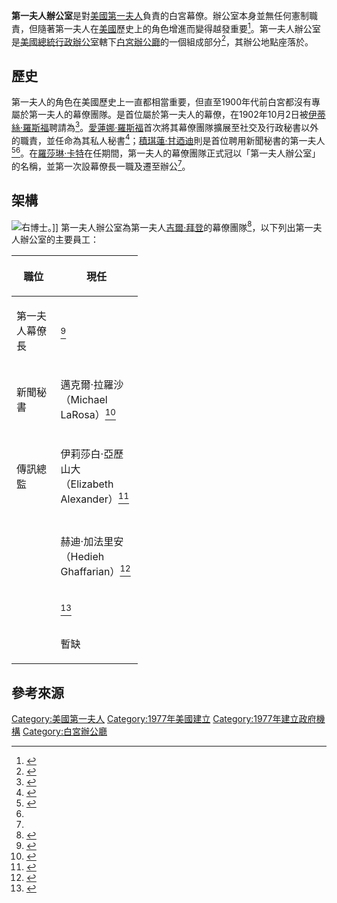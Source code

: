 {{Infobox government agency|agency_name=第一夫人辦公室|seal=US-WhiteHouse-Logo.svg|seal_width=140px|chief1_name=第一夫人幕僚長|chief1_position={{link-en|茱麗莎·雷諾索·彭塔連奧|Julissa Reynoso Pantaleón}}|formed=1977<ref name="millercenter.org">{{cite web|url=http://millercenter.org/president/essays/carter-1977-firstlady|title=Rosalynn Carter—Miller Center|access-date=22 November 2016}}</ref>|headquarters={{link-en|白宮東廂辦公室|East Wing}}|parent_agency=[[白宮辦公廳|白宮辦公廳]]|website=[https://www.whitehouse.gov/administration/dr-jill-biden/ 第一夫人吉爾·拜登博士]}}

'''第一夫人辦公室'''是對[[美國第一夫人|美國第一夫人]]負責的白宮幕僚。辦公室本身並無任何憲制職責，但隨著第一夫人在[[美國|美國]]歷史上的角色增進而變得越發重要<ref name="smu.edu">{{cite web|title=The First Lady & Her Role - The George W. Bush Presidential Library and Museum|url=http://www.georgewbushlibrary.smu.edu/The-President-and-Family/Laura-W-Bush/The-First-Lady-and-Her-Role.aspx|access-date=22 November 2016}}</ref>。第一夫人辦公室是[[美國總統行政辦公室|美國總統行政辦公室]]轄下[[白宮辦公廳|白宮辦公廳]]的一個組成部分<ref>{{cite web|title=Executive Office of the President|url=http://www.whitehouse.gov/administration/eop/|publisher=United States Government|access-date=2009-06-05}}</ref>，其辦公地點座落於{{link-en|白宮東廂辦公室|East Wing}}。

== 歷史 ==
第一夫人的角色在美國歷史上一直都相當重要，但直至1900年代前白宮都沒有專屬於第一夫人的幕僚團隊。{{link-en|貝爾·哈格納|Belle Hagner}}是首位屬於第一夫人的幕僚，在1902年10月2日被[[伊蒂絲·羅斯福|伊蒂絲·羅斯福]]聘請為{{link-en|白宮社交秘書|White House Social Secretary}}<ref>{{cite web|title=TR Center - Isabella Hagner|url=http://www.theodorerooseveltcenter.org/Learn-About-TR/TR-Encyclopedia/Family-and-Friends/Isabella-Hagner.aspx|access-date=22 November 2016}}</ref>。[[愛蓮娜·羅斯福|愛蓮娜·羅斯福]]首次將其幕僚團隊擴展至社交及行政秘書以外的職責，並任命{{link-en|馬爾維娜·湯普森|Malvina Thompson}}為其私人秘書<ref>{{cite web|title=Malvina Thompson|url=http://wyatt.elasticbeanstalk.com/mep/ER/xml/erpn-tom.html|access-date=22 November 2016}}</ref>；[[積琪蓮·甘迺迪|積琪蓮·甘迺迪]]則是首位聘用新聞秘書的第一夫人<ref>{{cite web|title=First Lady Jacqueline Kennedy's Press Secretary Pamela Turnure Accepts Gift Recording of Pablo Casals' White House Concert|url=https://www.jfklibrary.org/Asset-Viewer/Archives/JFKWHP-KN-20218.aspx|date=21 February 1962|publisher=John F. Kennedy Presidential Library and Museum|access-date=22 November 2016}}</ref><ref name="smu.edu" />。在[[羅莎琳·卡特|羅莎琳·卡特]]在任期間，第一夫人的幕僚團隊正式冠以「第一夫人辦公室」的名稱，並第一次設幕僚長一職及遷至{{link-en|白宮東廂辦公室|East Wing}}辦公<ref name="millercenter.org" />。

== 架構 ==
[[File:Jill_Biden_portrait_(cropped).jpg|右]]博士。]]
第一夫人辦公室為第一夫人[[吉爾·拜登|吉爾·拜登]]的幕僚團隊<ref>{{Cite web|title=Incoming first lady Jill Biden names staff, signals military support on agenda|url=https://www.usatoday.com/story/entertainment/celebrities/2021/01/14/jill-biden-flotus-names-staff-signals-military-support/4163196001/|accessdate=2021-01-22|author=瑪麗亞·普恩特|date=2021-01-14|last=|first=|format=|work=|publisher=[[今日美國|今日美國]]|language=en|dead-url=no|archive-date=2021-01-20|archive-url=https://web.archive.org/web/20210120185628/https://www.usatoday.com/story/entertainment/celebrities/2021/01/14/jill-biden-flotus-names-staff-signals-military-support/4163196001/}}</ref>，以下列出第一夫人辦公室的主要員工：
{| class="wikitable" width="40%"
! width="35%" |職位
! width="65%" |現任
|-
|第一夫人幕僚長
|{{link-en|茱麗莎·雷諾索·彭塔連奧|Julissa Reynoso Pantaleón}}<ref>{{Cite web|title=Meet the 5 women appointed to President-elect Joe Biden's White House senior staff|url=https://www.cnbc.com/2020/11/18/meet-the-5-women-appointed-to-bidens-white-house-senior-staff.html|date=November 18, 2020|last=Connley|first=Courtney|website=CNBC}}</ref>
|-
|新聞秘書
|邁克爾·拉羅沙（Michael LaRosa）<ref>{{Cite web|title=Former Easton High star swimmer is named Jill Biden’s press secretary|url=https://www.lehighvalleylive.com/news/2021/01/former-easton-high-star-swimmer-is-named-jill-bidens-press-secretary.html|date=January 15, 2021|last=lehighvalleylive.com|first=Tony Rhodin | For|website=lehighvalleylive}}</ref>
|- 
|傳訊總監
|伊莉莎白·亞歷山大（Elizabeth Alexander）<ref>{{Cite web|title=Biden names all-woman communications team|url=https://www.euractiv.com/section/global-europe/news/biden-names-all-woman-communications-team/|date=November 30, 2020}}</ref>
|-
|{{link-en|白宮社交秘書|White House Social Secretary}}
|{{link-en|卡洛斯·伊利蒙多|Carlos Elizondo}}
|-
|{{link-en|白宮首席花藝設計師|White House Chief Floral Designer}}
|赫迪·加法里安（Hedieh Ghaffarian）<ref>{{Cite web|title=White House Announces New Chief Floral Designer, Hedieh Ghaffarian|url=https://obamawhitehouse.archives.gov/the-press-office/2015/09/17/white-house-announces-new-chief-floral-designer-hedieh-ghaffarian|date=September 17, 2015|website=whitehouse.gov}}</ref>
|-
|{{link-en|白宮行政總廚|White House Executive Chef}}
|{{link-en|克里斯蒂塔·科默爾福|Cristeta Comerford}}<ref>{{Cite web|title=White House hires first woman executive chef|url=https://www.nbcnews.com/id/wbna8947922|website=NBC News}}</ref>
|-
|{{link-en|總管家|White House Chief Usher}}
|暫缺
|}

== 參考來源 ==
{{reflist|30em}}

{{白宮}}
{{DEFAULTSORT:OFL}}
[[Category:美國第一夫人|Category:美國第一夫人]]
[[Category:1977年美國建立|Category:1977年美國建立]]
[[Category:1977年建立政府機構|Category:1977年建立政府機構]]
[[Category:白宮辦公廳|Category:白宮辦公廳]]